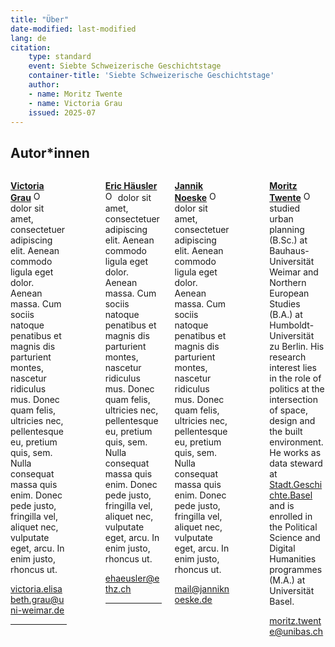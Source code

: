```yaml
---
title: "Über"
date-modified: last-modified
lang: de
citation:
    type: standard
    event: Siebte Schweizerische Geschichtstage
    container-title: 'Siebte Schweizerische Geschichtstage'
    author:
    - name: Moritz Twente
    - name: Victoria Grau
    issued: 2025-07
---
```


## Autor*innen

:::: {.columns}

::: {.column width="45%"}
[**Victoria Grau**](https://orcid.org/0000-0003-4194-0835) <a href="https://orcid.org/0000-0003-4194-0835" target="_blank"><img alt="ORCID logo" src="https://info.orcid.org/wp-content/uploads/2019/11/orcid_16x16.png" width="16" height="16" /></a> dolor sit amet, consectetuer adipiscing elit. Aenean commodo ligula eget dolor. Aenean massa. Cum sociis natoque penatibus et magnis dis parturient montes, nascetur ridiculus mus. Donec quam felis, ultricies nec, pellentesque eu, pretium quis, sem. Nulla consequat massa quis enim. Donec pede justo, fringilla vel, aliquet nec, vulputate eget, arcu. In enim justo, rhoncus ut.

[victoria.elisabeth.grau@uni-weimar.de](mailto:victoria.elisabeth.grau@uni-weimar.de)

---

:::

::: {.column width="10%"}

<!-- empty column to create gap -->

:::

::: {.column width="45%"}
[**Eric Häusler**](https://orcid.org/0000-0002-1530-0562) <a href="https://orcid.org/0000-0002-1530-0562"><img alt="ORCID logo" src="https://info.orcid.org/wp-content/uploads/2019/11/orcid_16x16.png" width="16" height="16" /></a> dolor sit amet, consectetuer adipiscing elit. Aenean commodo ligula eget dolor. Aenean massa. Cum sociis natoque penatibus et magnis dis parturient montes, nascetur ridiculus mus. Donec quam felis, ultricies nec, pellentesque eu, pretium quis, sem. Nulla consequat massa quis enim. Donec pede justo, fringilla vel, aliquet nec, vulputate eget, arcu. In enim justo, rhoncus ut. 

[ehaeusler@ethz.ch](mailto:ehaeusler@ethz.ch)

---

:::

::: {.column width="45%"}
[**Jannik Noeske**](https://orcid.org/0000-0001-6314-2880) <a href="https://orcid.org/0000-0001-6314-2880" target="_blank"><img alt="ORCID logo" src="https://info.orcid.org/wp-content/uploads/2019/11/orcid_16x16.png" width="16" height="16" /></a> dolor sit amet, consectetuer adipiscing elit. Aenean commodo ligula eget dolor. Aenean massa. Cum sociis natoque penatibus et magnis dis parturient montes, nascetur ridiculus mus. Donec quam felis, ultricies nec, pellentesque eu, pretium quis, sem. Nulla consequat massa quis enim. Donec pede justo, fringilla vel, aliquet nec, vulputate eget, arcu. In enim justo, rhoncus ut.

[mail@janniknoeske.de](mailto:mail@janniknoeske.de)

:::

::: {.column width="10%"}

<!-- empty column to create gap -->

:::

::: {.column width="45%"}
[**Moritz Twente**](https://orcid.org/0009-0005-7187-9774) <a href="https://orcid.org/0009-0005-7187-9774"><img alt="ORCID logo" src="https://info.orcid.org/wp-content/uploads/2019/11/orcid_16x16.png" width="16" height="16" /></a> studied urban planning (B.Sc.) at Bauhaus-Universität Weimar and Northern European Studies (B.A.) at Humboldt-Universität zu Berlin. His research interest lies in the role of politics at the intersection of space, design and the built environment. He works as data steward at [Stadt.Geschichte.Basel](https://www.stadtgeschichtebasel.ch/) and is enrolled in the Political Science and Digital Humanities programmes (M.A.) at Universität Basel.

[moritz.twente@unibas.ch](mailto:moritz.twente@unibas.ch)

:::

::::
